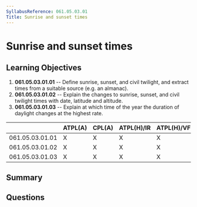 ```yaml
---
SyllabusReference: 061.05.03.01
Title: Sunrise and sunset times
---
```


# Sunrise and sunset times

## Learning Objectives

1. **061.05.03.01.01** -- Define sunrise, sunset, and civil twilight, and
   extract times from a suitable source (e.g. an almanac).
2. **061.05.03.01.02** -- Explain the changes to sunrise, sunset, and civil
   twilight times with date, latitude and altitude.
3. **061.05.03.01.03** -- Explain at which time of the year the duration of
   daylight changes at the highest rate.

|                 | ATPL(A) | CPL(A) | ATPL(H)/IR | ATPL(H)/VFR | CPL(H) | IR  | CBIR(A) |
| --------------- | ------- | ------ | ---------- | ----------- | ------ | --- | ------- |
| 061.05.03.01.01 | X       | X      | X          | X           | X      |     |         |
| 061.05.03.01.02 | X       | X      | X          | X           | X      |     |         |
| 061.05.03.01.03 | X       | X      | X          | X           | X      |     |         |

## Summary

## Questions
